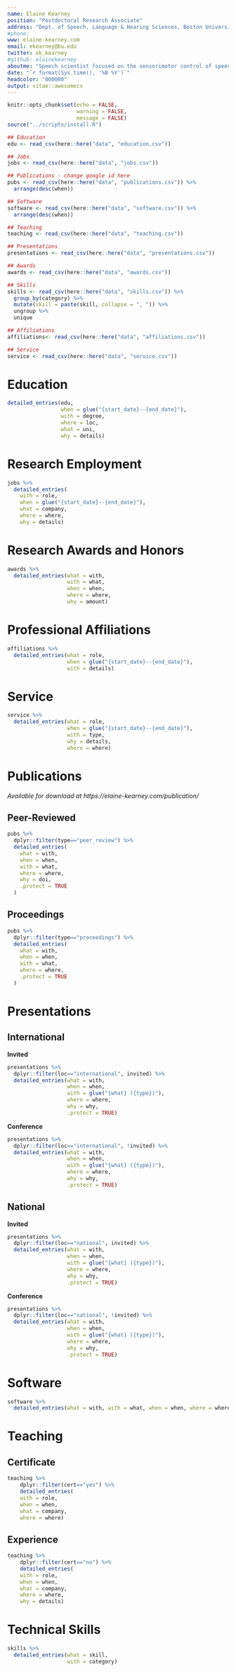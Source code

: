 ```yaml
---
name: Elaine Kearney
position: "Postdoctoral Research Associate"
address: "Dept. of Speech, Language & Hearing Sciences, Boston University"
#phone: 
www: elaine-kearney.com
email: ekearney@bu.edu
twitter: ek_kearney
#github: elainekearney
aboutme: "Speech scientist focused on the sensorimotor control of speech production in individuals with and without motor speech disorders. I conduct both basic science and clincial research that leverages my expertise in behavioral, computational modeling, and neuroimaging methods. The long-term aim of my research program is to expand the evidence-based treatment options available to those with communication disorders."
date: "`r format(Sys.time(), '%B %Y')`"
headcolor: "000000"
output: vitae::awesomecv
---
```


```r
knitr::opts_chunk$set(echo = FALSE, 
                      warning = FALSE,
                      message = FALSE)
source("../scripts/install.R")
```

```r
## Education
edu <- read_csv(here::here("data", "education.csv"))

## Jobs
jobs <- read_csv(here::here("data", "jobs.csv"))

## Publications - change google id here
pubs <- read_csv(here::here("data", "publications.csv")) %>% 
  arrange(desc(when))

## Software
software <- read_csv(here::here("data", "software.csv")) %>% 
  arrange(desc(when)) 

## Teaching
teaching <- read_csv(here::here("data", "teaching.csv"))

## Presentations
presentations <- read_csv(here::here("data", "presentations.csv"))

## Awards
awards <- read_csv(here::here("data", "awards.csv"))

## Skills
skills <- read_csv(here::here("data", "skills.csv")) %>% 
  group_by(category) %>% 
  mutate(skill = paste(skill, collapse = ", ")) %>% 
  ungroup %>% 
  unique

## Affiliations
affiliations<- read_csv(here::here("data", "affiliations.csv"))

## Service
service <- read_csv(here::here("data", "service.csv"))
```

# Education 
```r
detailed_entries(edu, 
                 when = glue("{start_date}--{end_date}"),
                 with = degree,
                 where = loc,
                 what = uni,
                 why = details)

```

# Research Employment

```r
jobs %>% 
  detailed_entries(
    with = role,
    when = glue("{start_date}--{end_date}"),
    what = company,
    where = where,
    why = details)
```

# Research Awards and Honors

```r
awards %>% 
  detailed_entries(what = with, 
                   with = what, 
                   when = when, 
                   where = where, 
                   why = amount)
```

# Professional Affiliations

```r
affiliations %>% 
  detailed_entries(what = role,
                   when = glue("{start_date}--{end_date}"),
                   with = details)
```
# Service

```r
service %>% 
  detailed_entries(what = role,
                   when = glue("{start_date}--{end_date}"),
                   with = type,
                   why = details,
                   where = where)
```
\pagebreak
# Publications
*Available for download at https://elaine-kearney.com/publication/*

## Peer-Reviewed
```r
pubs %>% 
  dplyr::filter(type=="peer_review") %>% 
  detailed_entries(
    what = with,
    when = when,
    with = what,
    where = where,
    why = doi,
    .protect = TRUE
  )
```

## Proceedings
```r
pubs %>% 
  dplyr::filter(type=="proceedings") %>% 
  detailed_entries(
    what = with,
    when = when,
    with = what,
    where = where,
    .protect = TRUE
  )
```

# Presentations

## International

**Invited**
```r
presentations %>%
  dplyr::filter(loc=="international", invited) %>%
  detailed_entries(what = with, 
                   when = when,
                   with = glue("{what} ({type})"),
                   where = where,
                   why = why,
                   .protect = TRUE)
```

**Conference**
```r
presentations %>%
  dplyr::filter(loc=="international", !invited) %>%
  detailed_entries(what = with,
                   when = when,
                   with = glue("{what} ({type})"),
                   where = where,
                   why = why,
                   .protect = TRUE)
```

## National

**Invited**
```r
presentations %>%
  dplyr::filter(loc=="national", invited) %>%
  detailed_entries(what = with,
                   when = when,
                   with = glue("{what} ({type})"),
                   where = where,
                   why = why,
                   .protect = TRUE)
```
**Conference**

```r
presentations %>%
  dplyr::filter(loc=="national", !invited) %>%
  detailed_entries(what = with,
                   when = when,
                   with = glue("{what} ({type})"),
                   where = where,
                   why = why,
                   .protect = TRUE)
```

# Software

```r
software %>% 
  detailed_entries(what = with, with = what, when = when, where = where, why = why)
```
\pagebreak
# Teaching

## Certificate
```r
teaching %>%
    dplyr::filter(cert=="yes") %>%
    detailed_entries(
    with = role,
    when = when,
    what = company,
    where = where)
```
## Experience
```r
teaching %>%
    dplyr::filter(cert=="no") %>%
    detailed_entries(
    with = role,
    when = when,
    what = company,
    where = where,
    why = details)
```

# Technical Skills

```r
skills %>% 
  detailed_entries(what = skill, 
                   with = category)
```
\pagebreak